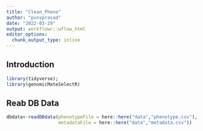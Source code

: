 ```yaml
---
title: "Clean_Pheno"
author: "pvnsprasad"
date: "2022-03-29"
output: workflowr::wflow_html
editor_options:
  chunk_output_type: inline
---
```


## Introduction

```r
library(tidyverse);
library(genomicMateSelectR)


```
## Reab DB Data
```r
dbdata<-readDBdata(phenotypeFile = here::here("data","phenotype.csv"),
                   metadataFile = here::here("data","metadata.csv"))
```


